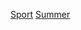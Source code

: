 {{portal box|奧運會|體育運動}}
{{Category see also|冬季奧運各項目運動員}}
{{container}}
[[Category:夏季奧林匹克運動會運動員|Sport]]
[[Category:奧林匹克運動會各項目運動員|Summer]]